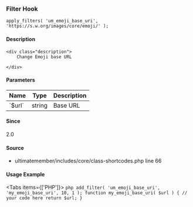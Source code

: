 
### Filter Hook    
    
```
apply_filters( 'um_emoji_base_uri', 'https://s.w.org/images/core/emoji/' );
```

#### Description
    <div class="description">
        Change Emoji base URL
 
    </div>

#### Parameters
            
<table className="table-auto mt-2 border dark:border-gray-500 p-5 text-sm text-left">
<thead>
<tr>
<th  className="px-3">Name</th>
<th  className="px-3">Type</th>
<th  className="px-3">Description</th>
</tr>
</thead>
<tbody>
               <tr >
               <td className="px-3 py-2">`$url`</td>
               <td className="px-3 py-2">string</td>
               <td className="px-3 py-2 text-sm">Base URL</td>
               </tr>
</tbody>
</table>

#### Since
<div class="description">
2.0
</div>

#### Source
  - <Link href="/developer/files/includes-core-class-shortcodes#source-view.66">ultimatemember/includes/core/class-shortcodes.php</Link> <Link href="/developer/files/includes-core-class-shortcodes#source-view.66">line 66</Link>



#### Usage Example

<Tabs items={['PHP']}>
    <Tab>
    ```php
    add_filter( 'um_emoji_base_uri', 'my_emoji_base_uri', 10, 1 );
 function my_emoji_base_uri( $url ) {
     // your code here
     return $url;
 }
    ```
    </Tab>
</Tabs>